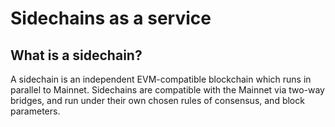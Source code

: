 # Sidechains as a service

## What is a sidechain?
A sidechain is an independent EVM-compatible blockchain which runs in parallel to Mainnet.
Sidechains are compatible with the Mainnet via two-way bridges, and run under their own chosen rules of consensus, and block parameters.